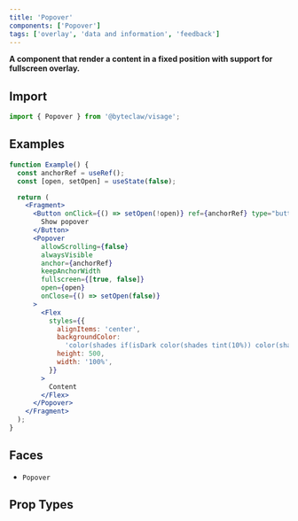 ```yaml
---
title: 'Popover'
components: ['Popover']
tags: ['overlay', 'data and information', 'feedback']
---
```


**A component that render a content in a fixed position with support for fullscreen overlay.**

## Import

```js transpile=false
import { Popover } from '@byteclaw/visage';
```

## Examples

```jsx live=true
function Example() {
  const anchorRef = useRef();
  const [open, setOpen] = useState(false);

  return (
    <Fragment>
      <Button onClick={() => setOpen(!open)} ref={anchorRef} type="button">
        Show popover
      </Button>
      <Popover
        allowScrolling={false}
        alwaysVisible
        anchor={anchorRef}
        keepAnchorWidth
        fullscreen={[true, false]}
        open={open}
        onClose={() => setOpen(false)}
      >
        <Flex
          styles={{
            alignItems: 'center',
            backgroundColor:
              'color(shades if(isDark color(shades tint(10%)) color(shades shade(10%))))',
            height: 500,
            width: '100%',
          }}
        >
          Content
        </Flex>
      </Popover>
    </Fragment>
  );
}
```

## Faces

- `Popover`

## Prop Types

<PropTypes component="Popover" />
